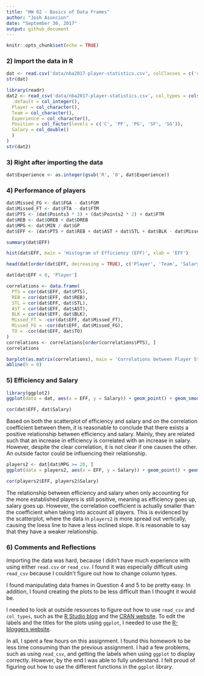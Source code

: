 ```yaml
---
title: "HW 02 - Basics of Data Frames"
author: "Josh Asuncion"
date: "September 30, 2017"
output: github_document
---
```


```r
knitr::opts_chunk$set(echo = TRUE)
```

### 2) Import the data in R

```r
dat <- read.csv('data/nba2017-player-statistics.csv', colClasses = c('character', 'character', 'factor', 'character', 'double', rep('integer', 19)))
str(dat)
```

```r
library(readr)
dat2 <- read_csv('data/nba2017-player-statistics.csv', col_types = cols(
  .default = col_integer(),
  Player = col_character(),
  Team = col_character(),
  Experience = col_character(),
  Position = col_factor(levels = c('C', 'PF', 'PG', 'SF', 'SG')),
  Salary = col_double()
  )
)
str(dat2)
```

### 3) Right after importing the data

```r
dat$Experience <- as.integer(gsub('R', '0', dat$Experience))
```

### 4) Performance of players

```r
dat$Missed_FG <- dat$FGA - dat$FGM
dat$Missed_FT <- dat$FTA - dat$FTM
dat$PTS <- (dat$Points3 * 3) + (dat$Points2 * 2) + dat$FTM
dat$REB <- dat$OREB + dat$DREB
dat$MPG <- dat$MIN / dat$GP
dat$EFF <- (dat$PTS + dat$REB + dat$AST + dat$STL + dat$BLK - dat$Missed_FG - dat$Missed_FT - dat$TO) / dat$GP

summary(dat$EFF)
```

```r
hist(dat$EFF, main = 'Histogram of Efficiency (EFF)', xlab = 'EFF')
```

```r
head(dat[order(dat$EFF, decreasing = TRUE), c('Player', 'Team', 'Salary', 'EFF')], n = 10)
```

```r
dat[dat$EFF < 0, 'Player']
```

```r
correlations <- data.frame(
  PTS = cor(dat$EFF, dat$PTS),
  REB = cor(dat$EFF, dat$REB),
  STL = cor(dat$EFF, dat$STL),
  AST = cor(dat$EFF, dat$AST),
  BLK = cor(dat$EFF, dat$BLK),
  Missed_FT = -cor(dat$EFF, dat$Missed_FT),
  Missed_FG = -cor(dat$EFF, dat$Missed_FG),
  TO = -cor(dat$EFF, dat$TO)
)
correlations <- correlations[order(correlations$PTS), ]
correlations
```

```r
barplot(as.matrix(correlations), main = 'Correlations between Player Stats and EFF', ylim = c(-1,1), cex.names = 0.7)
abline(h = 0)
```

### 5) Efficiency and Salary

```r
library(ggplot2)
ggplot(data = dat, aes(x = EFF, y = Salary)) + geom_point() + geom_smooth(method = loess) + labs(x = 'Efficiency') + ggtitle('Scatterplot of Efficiency and Salary')
```

```r
cor(dat$EFF, dat$Salary)
```

Based on both the scatterplot of efficiency and salary and on the correlation coefficient between them, it is reasonable to conclude that there exists a positive relationship between efficiency and salary. Mainly, they are related such that an increase in efficiency is correlated with an increase in salary. However, despite the clear correlation, it is not clear if one causes the other. An outside factor could be influencing their relationship.

```r
players2 <- dat[dat$MPG >= 20, ]
ggplot(data = players2, aes(x = EFF, y = Salary)) + geom_point() + geom_smooth(method = loess) + labs(x = 'Efficiency') + ggtitle('Scatterplot of Efficiency and Salary')
```

```r
cor(players2$EFF, players2$Salary)
```

The relationship between efficiency and salary when only accounting for the more established players is still positive, meaning as efficiency goes up, salary goes up. However, the correlation coefficient is actually smaller than the coefficient when taking into account all players. This is evidenced by the scatterplot, where the data in `players2` is more spread out vertically, causing the loess line to have a less inclined slope. It is reasonable to say that they have a weaker relationship.

### 6) Comments and Reflections

Importing the data was hard, because I didn't have much experience with using either `read.csv` or `read_csv`. I found it was especially difficult using `read_csv` because I couldn't figure out how to change column types.

I found manipulating data frames in Question 4 and 5 to be pretty easy. In addition, I found creating the plots to be less difficult than I thought it would be.

I needed to look at outside resources to figure out how to use `read_csv` and `col_types`, such as the [R Studio blog](https://blog.rstudio.com/2015/04/09/readr-0-1-0/) and the [CRAN website](https://cran.r-project.org/web/packages/readr/README.html). To edit the labels and the titles for the plots using `ggplot`, I needed to use the [R-bloggers website](https://www.r-bloggers.com/how-to-format-your-chart-and-axis-titles-in-ggplot2/).

In all, I spent a few hours on this assignment. I found this homework to be less time consuming than the previous assignment. I had a few problems, such as using `read_csv`, and getting the labels when using `ggplot` to display correctly. However, by the end I was able to fully understand. I felt proud of figuring out how to use the different functions in the `ggplot` library.